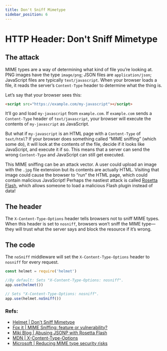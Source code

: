 ```yaml
---
title: Don't Sniff Mimetype
sidebar_position: 6
---
```


# HTTP Header: Don't Sniff Mimetype

## The attack

MIME types are a way of determining what kind of file you’re looking at. PNG images have the type `image/png`; JSON files are `application/json`; JavaScript files are typically `text/javascript`. When your browser loads a file, it reads the server’s `Content-Type` header to determine what the thing is.

Let’s say that your browser sees this:

```html
<script src="https://example.com/my-javascript"></script>
```

It’ll go and load `my-javascript` from `example.com`. If `example.com` sends a `Content-Type` header of `text/javascript`, your browser will execute the contents of `my-javascript` as JavaScript.

But what if `my-javascript` is an HTML page with a `Content-Type` of `text/html`? If your browser does something called “MIME sniffing” (which some do), it will look at the contents of the file, decide if it looks like JavaScript, and execute it if so. This means that a server can send the wrong `Content-Type` and JavaScript can still get executed.

This MIME sniffing can be an attack vector. A user could upload an image with the `.jpg` file extension but its contents are actually HTML. Visiting that image could cause the browser to “run” the HTML page, which could contain malicious JavaScript! Perhaps the nastiest attack is called [Rosetta Flash](https://miki.it/blog/2014/7/8/abusing-jsonp-with-rosetta-flash/), which allows someone to load a malicious Flash plugin instead of data!

## The header

The `X-Content-Type-Options` header tells browsers not to sniff MIME types. When this header is set to `nosniff`, browsers won’t sniff the MIME type—they will trust what the server says and block the resource if it’s wrong.

## The code

The `noSniff` middleware will set the `X-Content-Type-Options` header to `nosniff` for every request.

```js
const helmet = require('helmet')

//By default: Sets "X-Content-Type-Options: nosniff".
app.use(helmet())

// Sets "X-Content-Type-Options: nosniff".
app.use(helmet.noSniff())
```

### Refs:

- [Helmet | Don't Sniff Mimetype](https://helmetjs.github.io/docs/dont-sniff-mimetype)
- [Fox it | MIME Sniffing: feature or vulnerability?](https://blog.fox-it.com/2012/05/08/mime-sniffing-feature-or-vulnerability/)
- [Miki Blog | Abusing JSONP with Rosetta Flash](https://blog.miki.it/2014/7/8/abusing-jsonp-with-rosetta-flash/)
- [MDN | X-Content-Type-Options](https://developer.mozilla.org/en-US/docs/Web/HTTP/Headers/X-Content-Type-Options)
- [Microsoft | Reducing MIME type security risks](<https://docs.microsoft.com/en-us/previous-versions/windows/internet-explorer/ie-developer/compatibility/gg622941(v=vs.85)?redirectedfrom=MSDN>)
